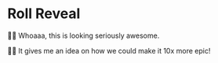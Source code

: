 # Roll Reveal

<EpicVideo url="https://www.epicweb.dev/workshops/pixel-perfect-figma-to-tailwind/animation/implementing-roll-reveal-effect/solution" />

👨‍💼 Whoaaa, this is looking seriously awesome.

👨‍💼 It gives me an idea on how we could make it 10x more epic!
